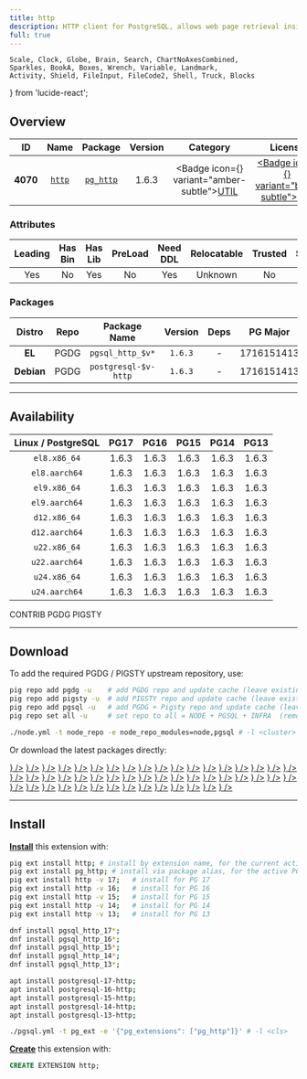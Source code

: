 ```yaml
---
title: http
description: HTTP client for PostgreSQL, allows web page retrieval inside the database.
full: true
---
```


    Scale, Clock, Globe, Brain, Search, ChartNoAxesCombined,
    Sparkles, BookA, Boxes, Wrench, Variable, Landmark,
    Activity, Shield, FileInput, FileCode2, Shell, Truck, Blocks
} from 'lucide-react';

## Overview

| <TooltipIconButton tooltip="Extension unique identifier" side="top">ID</TooltipIconButton> | <TooltipIconButton tooltip="Extension name" side="top">Name</TooltipIconButton> | <TooltipIconButton tooltip="Package name for installation" side="top">Package</TooltipIconButton> | <TooltipIconButton tooltip="Latest available extension version" side="top">Version</TooltipIconButton> | <TooltipIconButton tooltip="Extension category" side="top">Category</TooltipIconButton> | <TooltipIconButton tooltip="Open source license" side="top">License</TooltipIconButton> | <TooltipIconButton tooltip="Programming language" side="top">Lang</TooltipIconButton> |
|:--------:|:--------:|:----------:|:--------------:|:---------------------------------------:|:------------------------------------------------------:|:----:|
| **4070** | [`http`](https://github.com/pramsey/pgsql-http) | [`pg_http`](/ext/http) | 1.6.3 | <Badge icon={<Wrench />} variant="amber-subtle"><a href="/ext/util" className="no-underline">UTIL</a></Badge> | <a href="/ext/list/license#mit" className="no-underline"><Badge icon={<Scale />} variant="blue-subtle">MIT</Badge></a> | <a href="/ext/list/lang#c"><Badge icon={<FileCode2 />} variant="blue-subtle">C</Badge></a> |

### Attributes

| <TooltipIconButton tooltip="The Primary Leading extension in the Package" side="top">Leading</TooltipIconButton> | <TooltipIconButton tooltip="Contains binary utils" side="top">Has Bin</TooltipIconButton> | <TooltipIconButton tooltip="Contains .so shared library files" side="top">Has Lib</TooltipIconButton> | <TooltipIconButton tooltip="Requires preloading via shared_preload_libraries" side="top">PreLoad</TooltipIconButton> | <TooltipIconButton tooltip="Requires CREATE EXTENSION DDL command" side="top">Need DDL</TooltipIconButton> | <TooltipIconButton tooltip="Can be installed in any schema" side="top">Relocatable</TooltipIconButton> | <TooltipIconButton tooltip="Can be created by non-superuser" side="top">Trusted</TooltipIconButton> | <TooltipIconButton tooltip="Schemas used by this extension" side="top">Schemas</TooltipIconButton> |
|:-------:|:-------:|:-------:|:-------:|:--------:|:-----------:|:-------:|:-------:|
| Yes | No | Yes | No | Yes | Unknown | No | - |

### Packages

| <TooltipIconButton tooltip="Linux distribution family, EL or Debian" side="top">Distro</TooltipIconButton> | <TooltipIconButton tooltip="Package repository" side="top">Repo</TooltipIconButton> | <TooltipIconButton tooltip="The RPM/DEB Package Name Pattern (replace $v with real pg major)" side="top">Package Name</TooltipIconButton> | <TooltipIconButton tooltip="Latest package version" side="top">Version</TooltipIconButton> | <TooltipIconButton tooltip="RPM/DEB Package dependencies" side="top">Deps</TooltipIconButton> | <TooltipIconButton tooltip="Available in these PostgreSQL Major Versions" side="top">PG Major</TooltipIconButton> |
|:----------:|:--------:|:------------------------:|:-----------:|:------------:|:------------------:|
|   **EL**   | <Badge variant="blue-subtle"><span className="font-bold">PGDG</span></Badge> | `pgsql_http_$v*` | `1.6.3` | - | <Badge variant="green-subtle">17</Badge><Badge variant="green-subtle">16</Badge><Badge variant="green-subtle">15</Badge><Badge variant="green-subtle">14</Badge><Badge variant="green-subtle">13</Badge> |
| **Debian** | <Badge variant="blue-subtle"><span className="font-bold">PGDG</span></Badge> | `postgresql-$v-http` | `1.6.3` | - | <Badge variant="green-subtle">17</Badge><Badge variant="green-subtle">16</Badge><Badge variant="green-subtle">15</Badge><Badge variant="green-subtle">14</Badge><Badge variant="green-subtle">13</Badge> |



------

## Availability

| <TooltipIconButton tooltip="Linux Distro Arch / PostgreSQL Major Version" side="top">Linux / PostgreSQL </TooltipIconButton> | **PG17** | **PG16** | **PG15** | **PG14** | **PG13** |
|:-----:|:-----:|:-----:|:-----:|:-----:|:-----:|
| `el8.x86_64` | <Badge variant="blue-subtle">1.6.3</Badge> | <Badge variant="blue-subtle">1.6.3</Badge> | <Badge variant="blue-subtle">1.6.3</Badge> | <Badge variant="blue-subtle">1.6.3</Badge> | <Badge variant="blue-subtle">1.6.3</Badge> |
| `el8.aarch64` | <Badge variant="blue-subtle">1.6.3</Badge> | <Badge variant="blue-subtle">1.6.3</Badge> | <Badge variant="blue-subtle">1.6.3</Badge> | <Badge variant="blue-subtle">1.6.3</Badge> | <Badge variant="blue-subtle">1.6.3</Badge> |
| `el9.x86_64` | <Badge variant="blue-subtle">1.6.3</Badge> | <Badge variant="blue-subtle">1.6.3</Badge> | <Badge variant="blue-subtle">1.6.3</Badge> | <Badge variant="blue-subtle">1.6.3</Badge> | <Badge variant="blue-subtle">1.6.3</Badge> |
| `el9.aarch64` | <Badge variant="blue-subtle">1.6.3</Badge> | <Badge variant="blue-subtle">1.6.3</Badge> | <Badge variant="blue-subtle">1.6.3</Badge> | <Badge variant="blue-subtle">1.6.3</Badge> | <Badge variant="blue-subtle">1.6.3</Badge> |
| `d12.x86_64` | <Badge variant="blue-subtle">1.6.3</Badge> | <Badge variant="blue-subtle">1.6.3</Badge> | <Badge variant="blue-subtle">1.6.3</Badge> | <Badge variant="blue-subtle">1.6.3</Badge> | <Badge variant="blue-subtle">1.6.3</Badge> |
| `d12.aarch64` | <Badge variant="blue-subtle">1.6.3</Badge> | <Badge variant="blue-subtle">1.6.3</Badge> | <Badge variant="blue-subtle">1.6.3</Badge> | <Badge variant="blue-subtle">1.6.3</Badge> | <Badge variant="blue-subtle">1.6.3</Badge> |
| `u22.x86_64` | <Badge variant="blue-subtle">1.6.3</Badge> | <Badge variant="blue-subtle">1.6.3</Badge> | <Badge variant="blue-subtle">1.6.3</Badge> | <Badge variant="blue-subtle">1.6.3</Badge> | <Badge variant="blue-subtle">1.6.3</Badge> |
| `u22.aarch64` | <Badge variant="blue-subtle">1.6.3</Badge> | <Badge variant="blue-subtle">1.6.3</Badge> | <Badge variant="blue-subtle">1.6.3</Badge> | <Badge variant="blue-subtle">1.6.3</Badge> | <Badge variant="blue-subtle">1.6.3</Badge> |
| `u24.x86_64` | <Badge variant="blue-subtle">1.6.3</Badge> | <Badge variant="blue-subtle">1.6.3</Badge> | <Badge variant="blue-subtle">1.6.3</Badge> | <Badge variant="blue-subtle">1.6.3</Badge> | <Badge variant="blue-subtle">1.6.3</Badge> |
| `u24.aarch64` | <Badge variant="blue-subtle">1.6.3</Badge> | <Badge variant="blue-subtle">1.6.3</Badge> | <Badge variant="blue-subtle">1.6.3</Badge> | <Badge variant="blue-subtle">1.6.3</Badge> | <Badge variant="blue-subtle">1.6.3</Badge> |

<Badge variant="green-subtle"><span className="font-black">CONTRIB</span></Badge> <Badge variant="blue-subtle"><span className="font-black">PGDG</span></Badge> <Badge variant="amber-subtle"><span className="font-black">PIGSTY</span></Badge>

------

## Download

To add the required PGDG / PIGSTY upstream repository, use:

```bash tab="pig"
pig repo add pgdg -u    # add PGDG repo and update cache (leave existing repos)
pig repo add pigsty -u  # add PIGSTY repo and update cache (leave existing repos)
pig repo add pgsql -u   # add PGDG + Pigsty repo and update cache (leave existing repos)
pig repo set all -u     # set repo to all = NODE + PGSQL + INFRA  (remove existing repos)
```
```bash tab="pigsty"
./node.yml -t node_repo -e node_repo_modules=node,pgsql # -l <cluster>
```

Or download the latest packages directly:

<Files>
    <Folder name="el8.x86_64">
        <a href="https://download.postgresql.org/pub/repos/yum/17/redhat/rhel-8-x86_64/pgsql_http_17-1.6.3-1PGDG.rhel8.x86_64.rpm"><File name="pgsql_http_17-1.6.3-1PGDG.rhel8.x86_64.rpm" icon={<Package className="text-emerald-500" />} /></a>
        <a href="https://download.postgresql.org/pub/repos/yum/16/redhat/rhel-8-x86_64/pgsql_http_16-1.6.3-1PGDG.rhel8.x86_64.rpm"><File name="pgsql_http_16-1.6.3-1PGDG.rhel8.x86_64.rpm" icon={<Package className="text-emerald-500" />} /></a>
        <a href="https://download.postgresql.org/pub/repos/yum/15/redhat/rhel-8-x86_64/pgsql_http_15-1.6.3-1PGDG.rhel8.x86_64.rpm"><File name="pgsql_http_15-1.6.3-1PGDG.rhel8.x86_64.rpm" icon={<Package className="text-emerald-500" />} /></a>
        <a href="https://download.postgresql.org/pub/repos/yum/14/redhat/rhel-8-x86_64/pgsql_http_14-1.6.3-1PGDG.rhel8.x86_64.rpm"><File name="pgsql_http_14-1.6.3-1PGDG.rhel8.x86_64.rpm" icon={<Package className="text-emerald-500" />} /></a>
        <a href="https://download.postgresql.org/pub/repos/yum/13/redhat/rhel-8-x86_64/pgsql_http_13-1.6.3-1PGDG.rhel8.x86_64.rpm"><File name="pgsql_http_13-1.6.3-1PGDG.rhel8.x86_64.rpm" icon={<Package className="text-emerald-500" />} /></a>
    </Folder>
    <Folder name="el8.aarch64">
        <a href="https://download.postgresql.org/pub/repos/yum/17/redhat/rhel-8-aarch64/pgsql_http_17-1.6.3-1PGDG.rhel8.aarch64.rpm"><File name="pgsql_http_17-1.6.3-1PGDG.rhel8.aarch64.rpm" icon={<Package className="text-orange-500" />} /></a>
        <a href="https://download.postgresql.org/pub/repos/yum/16/redhat/rhel-8-aarch64/pgsql_http_16-1.6.3-1PGDG.rhel8.aarch64.rpm"><File name="pgsql_http_16-1.6.3-1PGDG.rhel8.aarch64.rpm" icon={<Package className="text-orange-500" />} /></a>
        <a href="https://download.postgresql.org/pub/repos/yum/15/redhat/rhel-8-aarch64/pgsql_http_15-1.6.3-1PGDG.rhel8.aarch64.rpm"><File name="pgsql_http_15-1.6.3-1PGDG.rhel8.aarch64.rpm" icon={<Package className="text-orange-500" />} /></a>
        <a href="https://download.postgresql.org/pub/repos/yum/14/redhat/rhel-8-aarch64/pgsql_http_14-1.6.3-1PGDG.rhel8.aarch64.rpm"><File name="pgsql_http_14-1.6.3-1PGDG.rhel8.aarch64.rpm" icon={<Package className="text-orange-500" />} /></a>
        <a href="https://download.postgresql.org/pub/repos/yum/13/redhat/rhel-8-aarch64/pgsql_http_13-1.6.3-1PGDG.rhel8.aarch64.rpm"><File name="pgsql_http_13-1.6.3-1PGDG.rhel8.aarch64.rpm" icon={<Package className="text-orange-500" />} /></a>
    </Folder>
    <Folder name="el9.x86_64">
        <a href="https://download.postgresql.org/pub/repos/yum/17/redhat/rhel-9-x86_64/pgsql_http_17-1.6.3-1PGDG.rhel9.x86_64.rpm"><File name="pgsql_http_17-1.6.3-1PGDG.rhel9.x86_64.rpm" icon={<Package className="text-emerald-500" />} /></a>
        <a href="https://download.postgresql.org/pub/repos/yum/16/redhat/rhel-9-x86_64/pgsql_http_16-1.6.3-1PGDG.rhel9.x86_64.rpm"><File name="pgsql_http_16-1.6.3-1PGDG.rhel9.x86_64.rpm" icon={<Package className="text-emerald-500" />} /></a>
        <a href="https://download.postgresql.org/pub/repos/yum/15/redhat/rhel-9-x86_64/pgsql_http_15-1.6.3-1PGDG.rhel9.x86_64.rpm"><File name="pgsql_http_15-1.6.3-1PGDG.rhel9.x86_64.rpm" icon={<Package className="text-emerald-500" />} /></a>
        <a href="https://download.postgresql.org/pub/repos/yum/14/redhat/rhel-9-x86_64/pgsql_http_14-1.6.3-1PGDG.rhel9.x86_64.rpm"><File name="pgsql_http_14-1.6.3-1PGDG.rhel9.x86_64.rpm" icon={<Package className="text-emerald-500" />} /></a>
        <a href="https://download.postgresql.org/pub/repos/yum/13/redhat/rhel-9-x86_64/pgsql_http_13-1.6.3-1PGDG.rhel9.x86_64.rpm"><File name="pgsql_http_13-1.6.3-1PGDG.rhel9.x86_64.rpm" icon={<Package className="text-emerald-500" />} /></a>
    </Folder>
    <Folder name="el9.aarch64">
        <a href="https://download.postgresql.org/pub/repos/yum/17/redhat/rhel-9-aarch64/pgsql_http_17-1.6.3-1PGDG.rhel9.aarch64.rpm"><File name="pgsql_http_17-1.6.3-1PGDG.rhel9.aarch64.rpm" icon={<Package className="text-orange-500" />} /></a>
        <a href="https://download.postgresql.org/pub/repos/yum/16/redhat/rhel-9-aarch64/pgsql_http_16-1.6.3-1PGDG.rhel9.aarch64.rpm"><File name="pgsql_http_16-1.6.3-1PGDG.rhel9.aarch64.rpm" icon={<Package className="text-orange-500" />} /></a>
        <a href="https://download.postgresql.org/pub/repos/yum/15/redhat/rhel-9-aarch64/pgsql_http_15-1.6.3-1PGDG.rhel9.aarch64.rpm"><File name="pgsql_http_15-1.6.3-1PGDG.rhel9.aarch64.rpm" icon={<Package className="text-orange-500" />} /></a>
        <a href="https://download.postgresql.org/pub/repos/yum/14/redhat/rhel-9-aarch64/pgsql_http_14-1.6.3-1PGDG.rhel9.aarch64.rpm"><File name="pgsql_http_14-1.6.3-1PGDG.rhel9.aarch64.rpm" icon={<Package className="text-orange-500" />} /></a>
        <a href="https://download.postgresql.org/pub/repos/yum/13/redhat/rhel-9-aarch64/pgsql_http_13-1.6.3-1PGDG.rhel9.aarch64.rpm"><File name="pgsql_http_13-1.6.3-1PGDG.rhel9.aarch64.rpm" icon={<Package className="text-orange-500" />} /></a>
    </Folder>
    <Folder name="d12.x86_64">
        <a href="https://apt.postgresql.org/pub/repos/apt/pool/main/p/pgsql-http/postgresql-17-http_1.6.3-1.pgdg120+1_arm64.deb"><File name="postgresql-17-http_1.6.3-1.pgdg120+1_arm64.deb" icon={<Box className="text-emerald-500" />} /></a>
        <a href="https://apt.postgresql.org/pub/repos/apt/pool/main/p/pgsql-http/postgresql-16-http_1.6.3-1.pgdg120+1_arm64.deb"><File name="postgresql-16-http_1.6.3-1.pgdg120+1_arm64.deb" icon={<Box className="text-emerald-500" />} /></a>
        <a href="https://apt.postgresql.org/pub/repos/apt/pool/main/p/pgsql-http/postgresql-15-http_1.6.3-1.pgdg120+1_arm64.deb"><File name="postgresql-15-http_1.6.3-1.pgdg120+1_arm64.deb" icon={<Box className="text-emerald-500" />} /></a>
        <a href="https://apt.postgresql.org/pub/repos/apt/pool/main/p/pgsql-http/postgresql-14-http_1.6.3-1.pgdg120+1_arm64.deb"><File name="postgresql-14-http_1.6.3-1.pgdg120+1_arm64.deb" icon={<Box className="text-emerald-500" />} /></a>
        <a href="https://apt.postgresql.org/pub/repos/apt/pool/main/p/pgsql-http/postgresql-13-http_1.6.3-1.pgdg120+1_arm64.deb"><File name="postgresql-13-http_1.6.3-1.pgdg120+1_arm64.deb" icon={<Box className="text-emerald-500" />} /></a>
    </Folder>
    <Folder name="d12.aarch64">
        <a href="https://apt.postgresql.org/pub/repos/apt/pool/main/p/pgsql-http/postgresql-17-http_1.6.3-1.pgdg120+1_amd64.deb"><File name="postgresql-17-http_1.6.3-1.pgdg120+1_amd64.deb" icon={<Box className="text-orange-500" />} /></a>
        <a href="https://apt.postgresql.org/pub/repos/apt/pool/main/p/pgsql-http/postgresql-16-http_1.6.3-1.pgdg120+1_amd64.deb"><File name="postgresql-16-http_1.6.3-1.pgdg120+1_amd64.deb" icon={<Box className="text-orange-500" />} /></a>
        <a href="https://apt.postgresql.org/pub/repos/apt/pool/main/p/pgsql-http/postgresql-15-http_1.6.3-1.pgdg120+1_amd64.deb"><File name="postgresql-15-http_1.6.3-1.pgdg120+1_amd64.deb" icon={<Box className="text-orange-500" />} /></a>
        <a href="https://apt.postgresql.org/pub/repos/apt/pool/main/p/pgsql-http/postgresql-14-http_1.6.3-1.pgdg120+1_amd64.deb"><File name="postgresql-14-http_1.6.3-1.pgdg120+1_amd64.deb" icon={<Box className="text-orange-500" />} /></a>
        <a href="https://apt.postgresql.org/pub/repos/apt/pool/main/p/pgsql-http/postgresql-13-http_1.6.3-1.pgdg120+1_amd64.deb"><File name="postgresql-13-http_1.6.3-1.pgdg120+1_amd64.deb" icon={<Box className="text-orange-500" />} /></a>
    </Folder>
    <Folder name="u22.x86_64">
        <a href="https://apt.postgresql.org/pub/repos/apt/pool/main/p/pgsql-http/postgresql-17-http_1.6.3-1.pgdg22.04+1_amd64.deb"><File name="postgresql-17-http_1.6.3-1.pgdg22.04+1_amd64.deb" icon={<Box className="text-emerald-500" />} /></a>
        <a href="https://apt.postgresql.org/pub/repos/apt/pool/main/p/pgsql-http/postgresql-16-http_1.6.3-1.pgdg22.04+1_amd64.deb"><File name="postgresql-16-http_1.6.3-1.pgdg22.04+1_amd64.deb" icon={<Box className="text-emerald-500" />} /></a>
        <a href="https://apt.postgresql.org/pub/repos/apt/pool/main/p/pgsql-http/postgresql-15-http_1.6.3-1.pgdg22.04+1_amd64.deb"><File name="postgresql-15-http_1.6.3-1.pgdg22.04+1_amd64.deb" icon={<Box className="text-emerald-500" />} /></a>
        <a href="https://apt.postgresql.org/pub/repos/apt/pool/main/p/pgsql-http/postgresql-14-http_1.6.3-1.pgdg22.04+1_amd64.deb"><File name="postgresql-14-http_1.6.3-1.pgdg22.04+1_amd64.deb" icon={<Box className="text-emerald-500" />} /></a>
        <a href="https://apt.postgresql.org/pub/repos/apt/pool/main/p/pgsql-http/postgresql-13-http_1.6.3-1.pgdg22.04+1_amd64.deb"><File name="postgresql-13-http_1.6.3-1.pgdg22.04+1_amd64.deb" icon={<Box className="text-emerald-500" />} /></a>
    </Folder>
    <Folder name="u22.aarch64">
        <a href="https://apt.postgresql.org/pub/repos/apt/pool/main/p/pgsql-http/postgresql-17-http_1.6.3-1.pgdg22.04+1_arm64.deb"><File name="postgresql-17-http_1.6.3-1.pgdg22.04+1_arm64.deb" icon={<Box className="text-orange-500" />} /></a>
        <a href="https://apt.postgresql.org/pub/repos/apt/pool/main/p/pgsql-http/postgresql-16-http_1.6.3-1.pgdg22.04+1_arm64.deb"><File name="postgresql-16-http_1.6.3-1.pgdg22.04+1_arm64.deb" icon={<Box className="text-orange-500" />} /></a>
        <a href="https://apt.postgresql.org/pub/repos/apt/pool/main/p/pgsql-http/postgresql-15-http_1.6.3-1.pgdg22.04+1_arm64.deb"><File name="postgresql-15-http_1.6.3-1.pgdg22.04+1_arm64.deb" icon={<Box className="text-orange-500" />} /></a>
        <a href="https://apt.postgresql.org/pub/repos/apt/pool/main/p/pgsql-http/postgresql-14-http_1.6.3-1.pgdg22.04+1_arm64.deb"><File name="postgresql-14-http_1.6.3-1.pgdg22.04+1_arm64.deb" icon={<Box className="text-orange-500" />} /></a>
        <a href="https://apt.postgresql.org/pub/repos/apt/pool/main/p/pgsql-http/postgresql-13-http_1.6.3-1.pgdg22.04+1_arm64.deb"><File name="postgresql-13-http_1.6.3-1.pgdg22.04+1_arm64.deb" icon={<Box className="text-orange-500" />} /></a>
    </Folder>
    <Folder name="u24.x86_64">
        <a href="https://apt.postgresql.org/pub/repos/apt/pool/main/p/pgsql-http/postgresql-17-http_1.6.3-1.pgdg24.04+1_amd64.deb"><File name="postgresql-17-http_1.6.3-1.pgdg24.04+1_amd64.deb" icon={<Box className="text-emerald-500" />} /></a>
        <a href="https://apt.postgresql.org/pub/repos/apt/pool/main/p/pgsql-http/postgresql-16-http_1.6.3-1.pgdg24.04+1_amd64.deb"><File name="postgresql-16-http_1.6.3-1.pgdg24.04+1_amd64.deb" icon={<Box className="text-emerald-500" />} /></a>
        <a href="https://apt.postgresql.org/pub/repos/apt/pool/main/p/pgsql-http/postgresql-15-http_1.6.3-1.pgdg24.04+1_amd64.deb"><File name="postgresql-15-http_1.6.3-1.pgdg24.04+1_amd64.deb" icon={<Box className="text-emerald-500" />} /></a>
        <a href="https://apt.postgresql.org/pub/repos/apt/pool/main/p/pgsql-http/postgresql-14-http_1.6.3-1.pgdg24.04+1_amd64.deb"><File name="postgresql-14-http_1.6.3-1.pgdg24.04+1_amd64.deb" icon={<Box className="text-emerald-500" />} /></a>
        <a href="https://apt.postgresql.org/pub/repos/apt/pool/main/p/pgsql-http/postgresql-13-http_1.6.3-1.pgdg24.04+1_amd64.deb"><File name="postgresql-13-http_1.6.3-1.pgdg24.04+1_amd64.deb" icon={<Box className="text-emerald-500" />} /></a>
    </Folder>
    <Folder name="u24.aarch64">
        <a href="https://apt.postgresql.org/pub/repos/apt/pool/main/p/pgsql-http/postgresql-17-http_1.6.3-1.pgdg24.04+1_arm64.deb"><File name="postgresql-17-http_1.6.3-1.pgdg24.04+1_arm64.deb" icon={<Box className="text-orange-500" />} /></a>
        <a href="https://apt.postgresql.org/pub/repos/apt/pool/main/p/pgsql-http/postgresql-16-http_1.6.3-1.pgdg24.04+1_arm64.deb"><File name="postgresql-16-http_1.6.3-1.pgdg24.04+1_arm64.deb" icon={<Box className="text-orange-500" />} /></a>
        <a href="https://apt.postgresql.org/pub/repos/apt/pool/main/p/pgsql-http/postgresql-15-http_1.6.3-1.pgdg24.04+1_arm64.deb"><File name="postgresql-15-http_1.6.3-1.pgdg24.04+1_arm64.deb" icon={<Box className="text-orange-500" />} /></a>
        <a href="https://apt.postgresql.org/pub/repos/apt/pool/main/p/pgsql-http/postgresql-14-http_1.6.3-1.pgdg24.04+1_arm64.deb"><File name="postgresql-14-http_1.6.3-1.pgdg24.04+1_arm64.deb" icon={<Box className="text-orange-500" />} /></a>
        <a href="https://apt.postgresql.org/pub/repos/apt/pool/main/p/pgsql-http/postgresql-13-http_1.6.3-1.pgdg24.04+1_arm64.deb"><File name="postgresql-13-http_1.6.3-1.pgdg24.04+1_arm64.deb" icon={<Box className="text-orange-500" />} /></a>
    </Folder>
</Files>

------

## Install

[**Install**](/docs/pgsql/extension/install) this extension with:

```bash tab="pig"
pig ext install http; # install by extension name, for the current active PG version
pig ext install pg_http; # install via package alias, for the active PG version
pig ext install http -v 17;   # install for PG 17
pig ext install http -v 16;   # install for PG 16
pig ext install http -v 15;   # install for PG 15
pig ext install http -v 14;   # install for PG 14
pig ext install http -v 13;   # install for PG 13
```
```bash tab="yum" 
dnf install pgsql_http_17*;
dnf install pgsql_http_16*;
dnf install pgsql_http_15*;
dnf install pgsql_http_14*;
dnf install pgsql_http_13*;
```
```bash tab="apt" 
apt install postgresql-17-http;
apt install postgresql-16-http;
apt install postgresql-15-http;
apt install postgresql-14-http;
apt install postgresql-13-http;
```
```bash tab="ansible"
./pgsql.yml -t pg_ext -e '{"pg_extensions": ["pg_http"]}' # -l <cls>
```

[**Create**](/docs/pgsql/extension/create) this extension with:

```sql
CREATE EXTENSION http;
```


